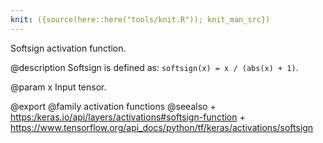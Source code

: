 ```yaml
---
knit: ({source(here::here("tools/knit.R")); knit_man_src})
---
```

Softsign activation function.

@description
Softsign is defined as: `softsign(x) = x / (abs(x) + 1)`.

@param x Input tensor.

@export
@family activation functions
@seealso
+ <https:/keras.io/api/layers/activations#softsign-function>
+ <https://www.tensorflow.org/api_docs/python/tf/keras/activations/softsign>

